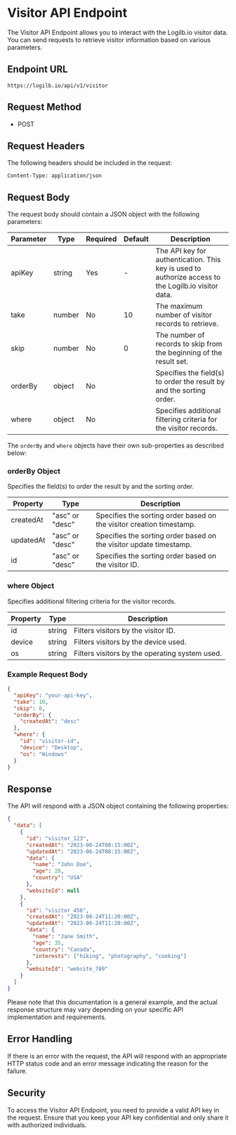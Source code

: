 # Visitor API Endpoint

The Visitor API Endpoint allows you to interact with the Logilb.io visitor data. You can send requests to retrieve visitor information based on various parameters.

## Endpoint URL

```
https://logilb.io/api/v1/visitor
```

## Request Method

- POST

## Request Headers

The following headers should be included in the request:

```
Content-Type: application/json
```

## Request Body

The request body should contain a JSON object with the following parameters:

| Parameter | Type   | Required | Default | Description                                                                                         |
| --------- | ------ | -------- | ------- | --------------------------------------------------------------------------------------------------- |
| apiKey    | string | Yes      | -       | The API key for authentication. This key is used to authorize access to the Logilb.io visitor data. |
| take      | number | No       | 10      | The maximum number of visitor records to retrieve.                                                  |
| skip      | number | No       | 0       | The number of records to skip from the beginning of the result set.                                 |
| orderBy   | object | No       |         | Specifies the field(s) to order the result by and the sorting order.                                |
| where     | object | No       |         | Specifies additional filtering criteria for the visitor records.                                    |

The `orderBy` and `where` objects have their own sub-properties as described below:

### orderBy Object

Specifies the field(s) to order the result by and the sorting order.

| Property  | Type            | Description                                                          |
| --------- | --------------- | -------------------------------------------------------------------- |
| createdAt | "asc" or "desc" | Specifies the sorting order based on the visitor creation timestamp. |
| updatedAt | "asc" or "desc" | Specifies the sorting order based on the visitor update timestamp.   |
| id        | "asc" or "desc" | Specifies the sorting order based on the visitor ID.                 |

### where Object

Specifies additional filtering criteria for the visitor records.

| Property | Type   | Description                                    |
| -------- | ------ | ---------------------------------------------- |
| id       | string | Filters visitors by the visitor ID.            |
| device   | string | Filters visitors by the device used.           |
| os       | string | Filters visitors by the operating system used. |

### Example Request Body

```json
{
  "apiKey": "your-api-key",
  "take": 10,
  "skip": 0,
  "orderBy": {
    "createdAt": "desc"
  },
  "where": {
    "id": "visitor-id",
    "device": "Desktop",
    "os": "Windows"
  }
}
```

## Response

The API will respond with a JSON object containing the following properties:

```json
{
  "data": [
    {
      "id": "visitor_123",
      "createdAt": "2023-06-24T08:15:00Z",
      "updatedAt": "2023-06-24T08:15:00Z",
      "data": {
        "name": "John Doe",
        "age": 28,
        "country": "USA"
      },
      "websiteId": null
    },
    {
      "id": "visitor_456",
      "createdAt": "2023-06-24T11:20:00Z",
      "updatedAt": "2023-06-24T11:20:00Z",
      "data": {
        "name": "Jane Smith",
        "age": 35,
        "country": "Canada",
        "interests": ["hiking", "photography", "cooking"]
      },
      "websiteId": "website_789"
    }
  ]
}
```

Please note that this documentation is a general example, and the actual response structure may vary depending on your specific API implementation and requirements.

## Error Handling

If there is an error with the request, the API will respond with an appropriate HTTP status code and an error message indicating the reason for the failure.

## Security

To access the Visitor API Endpoint, you need to provide a valid API key in the request. Ensure that you keep your API key confidential and only share it with authorized individuals.
